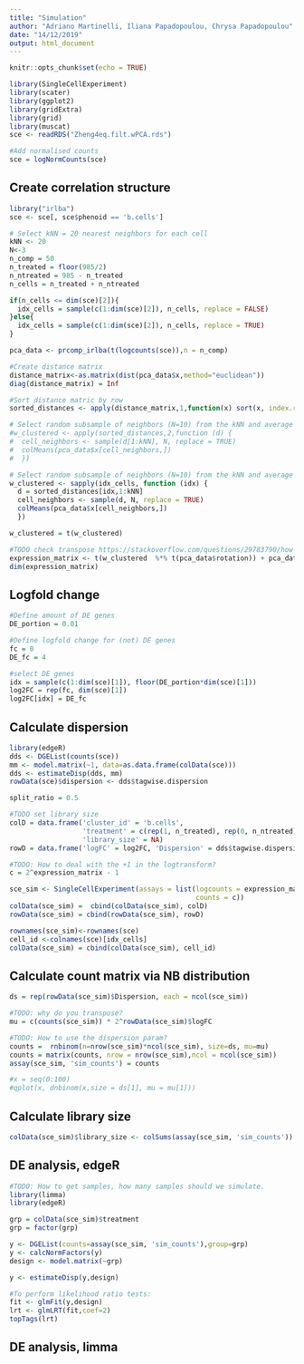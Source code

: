 ```yaml
---
title: "Simulation"
author: "Adriano Martinelli, Iliana Papadopoulou, Chrysa Papadopoulou"
date: "14/12/2019"
output: html_document
---
```


```r
knitr::opts_chunk$set(echo = TRUE)
```

```r
library(SingleCellExperiment)
library(scater)
library(ggplot2)
library(gridExtra)
library(grid)
library(muscat)
sce <- readRDS("Zheng4eq.filt.wPCA.rds")

#Add normalised counts
sce = logNormCounts(sce)
```

## Create correlation structure
```r
library("irlba")
sce <- sce[, sce$phenoid == 'b.cells']

# Select kNN = 20 nearest neighbors for each cell
kNN <- 20
N<-3
n_comp = 50
n_treated = floor(985/2)
n_ntreated = 985 - n_treated
n_cells = n_treated + n_ntreated

if(n_cells <= dim(sce)[2]){
  idx_cells = sample(c(1:dim(sce)[2]), n_cells, replace = FALSE)
}else{
  idx_cells = sample(c(1:dim(sce)[2]), n_cells, replace = TRUE)
}

pca_data <- prcomp_irlba(t(logcounts(sce)),n = n_comp)

#Create distance matrix
distance_matrix<-as.matrix(dist(pca_data$x,method="euclidean"))
diag(distance_matrix) = Inf

#Sort distance matric by row
sorted_distances <- apply(distance_matrix,1,function(x) sort(x, index.return = T)$ix)

# Select random subsample of neighbors (N=10) from the kNN and average them per PCA dimention
#w_clustered <- apply(sorted_distances,2,function (d) {
#  cell_neighbors <- sample(d[1:kNN], N, replace = TRUE)
#  colMeans(pca_data$x[cell_neighbors,])
#  })

# Select random subsample of neighbors (N=10) from the kNN and average them per PCA dimention
w_clustered <- sapply(idx_cells, function (idx) {
  d = sorted_distances[idx,1:kNN]
  cell_neighbors <- sample(d, N, replace = TRUE)
  colMeans(pca_data$x[cell_neighbors,])
  })

w_clustered = t(w_clustered)

#TODO check transpose https://stackoverflow.com/questions/29783790/how-to-reverse-pca-in-prcomp-to-get-original-data
expression_matrix <- t(w_clustered  %*% t(pca_data$rotation)) + pca_data$center
dim(expression_matrix)

```

## Logfold change
```r
#Define amount of DE genes
DE_portion = 0.01

#Define logfold change for (not) DE genes
fc = 0
DE_fc = 4

#select DE genes
idx = sample(c(1:dim(sce)[1]), floor(DE_portion*dim(sce)[1]))
log2FC = rep(fc, dim(sce)[1])
log2FC[idx] = DE_fc 
```

## Calculate dispersion
```r
library(edgeR)
dds <- DGEList(counts(sce))
mm <- model.matrix(~1, data=as.data.frame(colData(sce)))
dds <- estimateDisp(dds, mm)
rowData(sce)$dispersion <- dds$tagwise.dispersion
```

```r
split_ratio = 0.5

#TODO set library size
colD = data.frame('cluster_id' = 'b.cells',
                  'treatment' = c(rep(1, n_treated), rep(0, n_ntreated)),
                  'library_size' = NA)
rowD = data.frame('logFC' = log2FC, 'Dispersion' = dds$tagwise.dispersion)
```


```r
#TODO: How to deal with the +1 in the logtransform?
c = 2^expression_matrix - 1

sce_sim <- SingleCellExperiment(assays = list(logcounts = expression_matrix,
                                              counts = c))
colData(sce_sim) =  cbind(colData(sce_sim), colD)
rowData(sce_sim) = cbind(rowData(sce_sim), rowD)

rownames(sce_sim)<-rownames(sce)
cell_id <-colnames(sce)[idx_cells]
colData(sce_sim) = cbind(colData(sce_sim), cell_id)
```

## Calculate count matrix via NB distribution
```r
ds = rep(rowData(sce_sim)$Dispersion, each = ncol(sce_sim)) 

#TODO: why do you transpose?
mu = c(counts(sce_sim)) * 2^rowData(sce_sim)$logFC

#TODO: How to use the dispersion param?
counts =  rnbinom(n=nrow(sce_sim)*ncol(sce_sim), size=ds, mu=mu)
counts = matrix(counts, nrow = nrow(sce_sim),ncol = ncol(sce_sim))
assay(sce_sim, 'sim_counts') = counts

#x = seq(0:100)
#qplot(x, dnbinom(x,size = ds[1], mu = mu[1]))
```

## Calculate library size
```r
colData(sce_sim)$library_size <- colSums(assay(sce_sim, 'sim_counts'))
```

## DE analysis, edgeR
```r
#TODO: How to get samples, how many samples should we simulate.
library(limma)
library(edgeR)

grp = colData(sce_sim)$treatment
grp = factor(grp)

y <- DGEList(counts=assay(sce_sim, 'sim_counts'),group=grp)
y <- calcNormFactors(y)
design <- model.matrix(~grp)

y <- estimateDisp(y,design)

#To perform likelihood ratio tests:
fit <- glmFit(y,design)
lrt <- glmLRT(fit,coef=2)
topTags(lrt)
```
## DE analysis, limma
```r



```

